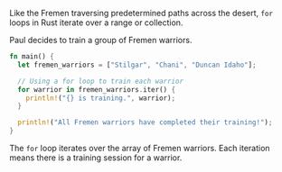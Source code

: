Like the Fremen traversing predetermined paths across the desert, `for` loops in Rust iterate over a range or collection.

Paul decides to train a group of Fremen warriors.

```rust
fn main() {
  let fremen_warriors = ["Stilgar", "Chani", "Duncan Idaho"];

  // Using a for loop to train each warrior
  for warrior in fremen_warriors.iter() {
    println!("{} is training.", warrior);
  }

  println!("All Fremen warriors have completed their training!");
}
```

The `for` loop iterates over the array of Fremen warriors. Each iteration means there is a training session for a warrior.